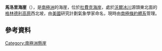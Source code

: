 {{coord|84|2|S|165|50|E|source:GNIS|display=title}}

'''馬洛里海崖'''（{{lang-en|Mallory Bluff}}），是[[南極洲|南極洲]]的海崖，位於[[杜費克海岸|杜費克海岸]]，處於[[沃爾冰川|沃爾冰川]]源頭東北面的[[格林德利高原|格林德利高原]]西北坡，由[[美國|美國]]研究計劃氣象學家命名，現時由[[南極條約體系|南極條約體系]]管理。

==參考資料==
{{cite gnis | type = antarid | id = 9319| name = Mallory Bluff | accessdate = 2013-07-29}}

{{DEFAULTSORT:Mallory Bluff}}
[[Category:南極洲懸崖|Category:南極洲懸崖]]


{{DufekCoast-geo-stub}}